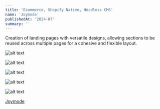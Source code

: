 ```yaml
---
title: 'Ecommerce, Shopify Native, Headless CMS'
name: 'Joymode'
publishedAt: '2024-07'
summary: ''
---
```


Creation of landing pages with versatile designs, allowing sections to be reused across multiple pages for a cohesive and flexible layout.

![alt text](/images/joymode/Joymode-1.jpeg)

![alt text](/images/joymode/Joymode-4.jpeg)

![alt text](/images/joymode/Joymode-2.jpeg)

![alt text](/images/joymode/Joymode-5.jpeg)

![alt text](/images/joymode/Joymode-3.jpeg)


[Joymode](https://www.tryjoymode.com/)